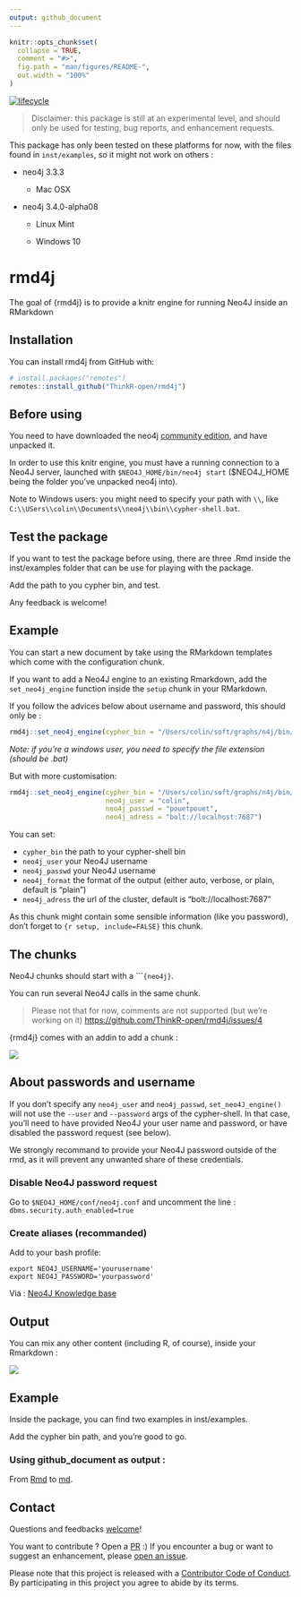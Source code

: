 ```yaml
---
output: github_document
---
```


<!-- README.md is generated from README.Rmd. Please edit that file -->

```r
knitr::opts_chunk$set(
  collapse = TRUE,
  comment = "#>",
  fig.path = "man/figures/README-",
  out.width = "100%"
)
```

[![lifecycle](https://img.shields.io/badge/lifecycle-experimental-orange.svg)](https://www.tidyverse.org/lifecycle/#experimental)

> Disclaimer: this package is still at an experimental level, and should only be used for testing, bug reports, and enhancement requests. 

This package has only been tested on these platforms for now, with the files found in `inst/examples`, so it might not work on others : 

- neo4j 3.3.3

  + Mac OSX

- neo4j 3.4.0-alpha08

  + Linux Mint

  + Windows 10

# rmd4j

The goal of {rmd4j} is to provide a knitr engine for running Neo4J inside an RMarkdown

## Installation

You can install rmd4j from GitHub with:

```r
# install.packages("remotes")
remotes::install_github("ThinkR-open/rmd4j")
```

## Before using 

You need to have downloaded the neo4j [community edition](https://neo4j.com/download/other-releases/), and have unpacked it. 

In order to use this knitr engine, you must have a running connection to a Neo4J server, launched with `$NEO4J_HOME/bin/neo4j start` ($NEO4J_HOME being the folder you've unpacked neo4j into).

Note to Windows users: you might need to specify your path with `\\`, like `C:\\USers\\colin\\Documents\\neo4j\\bin\\cypher-shell.bat`.

## Test the package

If you want to test the package before using, there are three .Rmd inside the inst/examples folder that can be use for playing with the package.

Add the path to you cypher bin, and test. 

Any feedback is welcome!

## Example

You can start a new document by take using the RMarkdown templates which come with the configuration chunk. 

If you want to add a Neo4J engine to an existing Rmarkdown, add the `set_neo4j_engine` function inside the `setup` chunk in your RMarkdown. 

If you follow the advices below about username and password, this should only be : 

```r
rmd4j::set_neo4j_engine(cypher_bin = "/Users/colin/soft/graphs/n4j/bin/cypher-shell")
```

_Note: if you're a windows user, you need to specify the file extension (should be .bat)_ 

But with more customisation:

```r
rmd4j::set_neo4j_engine(cypher_bin = "/Users/colin/soft/graphs/n4j/bin/cypher-shell", 
                        neo4j_user = "colin", 
                        neo4j_passwd = "pouetpouet", 
                        neo4j_adress = "bolt://localhost:7687")
```

You can set: 

+ `cypher_bin` the path to your cypher-shell bin
+ `neo4j_user` your Neo4J username
+ `neo4j_passwd` your Neo4J username
+ `neo4j_format` the format of the output (either auto, verbose, or plain, default is "plain")
+ `neo4j_adress` the url of the cluster, default is "bolt://localhost:7687"

As this chunk might contain some sensible information (like you password), don't forget to `{r setup, include=FALSE}` this chunk. 

## The chunks 

Neo4J chunks should start with a ````{neo4j}`. 

You can run several Neo4J calls in the same chunk. 

> Please not that for now, comments are not supported (but we're working on it) <https://github.com/ThinkR-open/rmd4j/issues/4> 

{rmd4j} comes with an addin to add a chunk : 

![](READMEfig/rmd4jaddin.png)

## About passwords and username

If you don't specify any `neo4j_user` and `neo4j_passwd`, `set_neo4J_engine()` will not use the `--user` and `--password` args of the cypher-shell. In that case, you'll need to have provided Neo4J your user name and password, or have disabled the password request (see below). 

We strongly recommand to provide your Neo4J password outside of the rmd, as it will prevent any unwanted share of these credentials. 

### Disable Neo4J password request 

Go to `$NEO4J_HOME/conf/neo4j.conf` and uncomment the line : `dbms.security.auth_enabled=true`


### Create aliases (recommanded)

Add to your bash profile: 

```
export NEO4J_USERNAME='yourusername'
export NEO4J_PASSWORD='yourpassword'
```

Via : [Neo4J Knowledge base](https://neo4j.com/developer/kb/how-do-i-authenticate-with-cypher-shell-without-specifying-the-username-and-password-on-the-command-line/)

## Output 

You can mix any other content (including R, of course), inside your Rmarkdown : 

![](READMEfig/rmd4j.png)

## Example 

Inside the package, you can find two examples in inst/examples.

Add the cypher bin path, and you're good to go. 


### Using github_document as output : 

From [Rmd](https://github.com/ColinFay/neo4Jplayground/blob/master/colintracks.Rmd) to [md](https://github.com/ColinFay/neo4Jplayground/blob/master/colintracks.md). 

## Contact

Questions and feedbacks [welcome](mailto:colin@thinkr.fr)!

You want to contribute ? Open a [PR](https://github.com/thinkr/rmd4j/pulls) :) If you encounter a bug or want to suggest an enhancement, please [open an issue](https://github.com/thinkr/rmd4j/issues).


  Please note that this project is released with a [Contributor Code of Conduct](CODE_OF_CONDUCT.md).
  By participating in this project you agree to abide by its terms.
